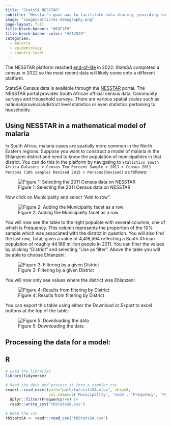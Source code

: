 ```yaml
---
title: "StatsSA NESSTAR"
subtitle: "Nesstar's goal was to facilitate data sharing, providing tools for the preparation, curation, and dissemination of research data and related research outputs."
image: "images/articles-demography.png"
page-layout: full
title-block-banner: "#EDF3F9"
title-block-banner-color: "#212529"
categories:
  - malaria
  - epidemiology
  - country-level
---
```


::: callout-warning
The NESSTAR platform reached [end-of-life](https://atozwiki.com/Nesstar) in 2022. StatsSA completed a census in 2022 so the most recent data will likely come onto a different platform.
:::

StatsSA Census data is available through the [NESSTAR](http://nesstar.statssa.gov.za:8282/webview/) portal. The NESSTAR portal provides South African official census data, Community surveys and Household surveys. There are various spatial scales such as national/provincial/district level statistics or even statistics pertaining to households.

## Using NESSTAR in a mathematical model of malaria

In South Africa, malaria cases are spatially more common in the North Eastern regions. Suppose you want to construct a model of malaria in the Ehlanzeni district and need to know the population of municipalities in that district. You can do this in the platform by navigating to `Statistics South Africa Datasets > Census Ten Percent Sample > 2011 > Census 2011 Persons (10% sample) Revised 2015 > Persons(Revised)` as follows:

![Figure 1: Selecting the 2011 Census data on NESSTAR](images/244090621-c28404b9-8d6b-4cd1-bbbc-4fc08084c39c.png)

Now click on Municipality and select "Add to row":

![Figure 2: Adding the Municipality facet as a row](images/244091029-76205b92-82b9-40e3-a009-2119b1f59578.png)

You will now see the table to the right populate with several columns, one of which is Frequency. This column represents the proportion of the 10% sample which was associated with the district in question. You will also find the last row, Total, gives a value of 4,418,594 reflecting a South African population of roughly 44.186 million people in 2011. You can filter the values by clicking "District" and selecting "Use as filter". Above the table you will be able to choose Ehlanzeni:

![Figure 3: Filtering by a given District](images/244092908-7d749069-f69b-4d88-9877-4155fbbe9c21.png)

You will now only see values where the district was Ehlanzeni:

![Figure 4: Results from filtering by District](images/244093113-83878cf0-4097-4742-857e-26d00ec581a8.png)

You can export this table using either the Download or Export to excel buttons at the top of the table:

![Figure 5: Downloading the data](images/244093595-944e2a49-c9ea-4542-8522-4a72db6e0c20.png)

## Processing the data for a model:

::: panel-tabset
## R

``` r
# Load the libraries
library(tidyverse)

# Read the data and process it into a simpler csv
readxl::read_excel(path="path/to/statsSA.xlsx", skip=8,
                   col_names=c('Municipality', 'Code', 'Frequency', 'PercentAll', 'PercentValid')) |>
  dplyr::filter(Frequency!=0) |>
  readr::write_csv('tbStatsSA.csv')

# Read the csv
tbStatsSA <- readr::read_csv('tbStatsSA.csv')
```
:::
